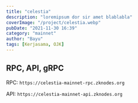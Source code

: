 ```yaml
---
title: "celestia"
description: "loremipsum dor sir amet blablabla"
coverImage: "/project/celestia.webp"
pubDate: "2021-11-30 16:39"
category: "mainnet"
author: "Bayu"
tags: [Kerjasama, OJK]
---
```


## RPC, API, gRPC

RPC: ```https://celestia-mainnet-rpc.zknodes.org```

API: ``https://celestia-mainnet-api.zknodes.org``
